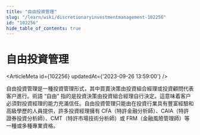 ```yaml
---
title: "自由投資管理"
slug: "/learn/wiki/discretionaryinvestmentmanagement-102256"
id: "102256"
hide_table_of_contents: true
---
```



# 自由投資管理

<ArticleMeta id={102256} updatedAt={'2023-09-26 13:59:00'} />
<div className='border-solid border-b border-t-0 my-4 border-[var(--ifm-color-gray-300)]' />

自由投資管理是一種投資管理形式，其中買賣決策由投資組合經理或投資顧問代表客户進行。術語 “自由” 指的是投資決策由投資組合經理自行決定。這意味着客户必須對投資經理的能力充滿信任。自由投資管理只能由在投資行業具有豐富經驗和高級學歷的人員提供，許多投資經理擁有 CFA（特許金融分析師）、CAIA（特許證券投資分析師）、CMT（特許市場技術分析師）或 FRM（金融風險管理師）等一種或多種專業資格。
